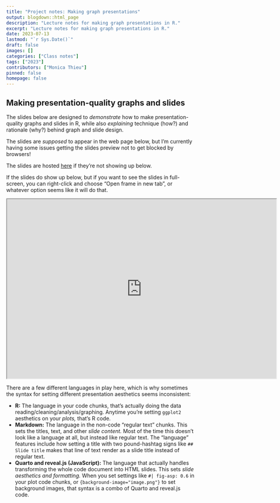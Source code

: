 ```yaml
---
title: "Project notes: Making graph presentations"
output: blogdown::html_page
description: "Lecture notes for making graph presentations in R."
excerpt: "Lecture notes for making graph presentations in R."
date: 2023-07-13
lastmod: "`r Sys.Date()`"
draft: false
images: []
categories: ["Class notes"]
tags: ["2023"]
contributors: ["Monica Thieu"]
pinned: false
homepage: false
---
```


## Making presentation-quality graphs and slides

The slides below are designed to _demonstrate_ how to make presentation-quality graphs and slides in R, while also _explaining_ technique (how?) and rationale (why?) behind graph and slide design.

The slides are _supposed_ to appear in the web page below, but I'm currently having some issues getting the slides preview not to get blocked by browsers! 

The slides are hosted [here](https://monicathieu.quarto.pub/guide-to-presenting-graphs/) if they're not showing up below.

If the slides do show up below, but if you want to see the slides in full-screen, you can right-click and choose "Open frame in new tab", or whatever option seems like it will do that.

```{=html}
<iframe width="720" height="480" src="https://monicathieu.quarto.pub/guide-to-presenting-graphs/" title="Monica's guide to presenting graphs"></iframe>
```

There are a few different languages in play here, which is why sometimes the syntax for setting different presentation aesthetics seems inconsistent:

- **R:** The language in your code chunks, that's actually doing the data reading/cleaning/analysis/graphing. Anytime you're setting `ggplot2` aesthetics on your _plots,_ that's R code.
- **Markdown:** The language in the non-code "regular text" chunks. This sets the titles, text, and other _slide content._ Most of the time this doesn't look like a language at all, but instead like regular text. The "language" features include how setting a title with two pound-hashtag signs like `## Slide title` makes that line of text render as a slide title instead of regular text.
- **Quarto and reveal.js (JavaScript):** The language that actually handles transforming the whole code document into HTML slides. This sets _slide aesthetics and formatting._ When you set settings like `#| fig-asp: 0.6` in your plot code chunks, or `{background-image="image.png"}` to set background images, that syntax is a combo of Quarto and reveal.js code.